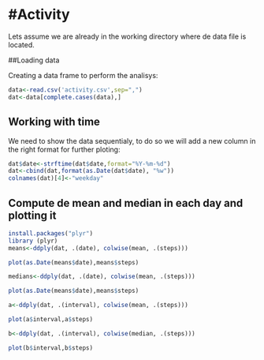 #Activity
========================================================

Lets assume we are already in the working directory where de data file is located.

##Loading data

Creating a data frame to perform the analisys:
```r
data<-read.csv('activity.csv',sep=",")
dat<-data[complete.cases(data),]
```

## Working with time
 We need to show the data sequentialy, to do so we will add a new column in the right format for further ploting:

```r
dat$date<-strftime(dat$date,format="%Y-%m-%d")
dat<-cbind(dat,format(as.Date(dat$date), "%w"))
colnames(dat)[4]<-"weekday"
```

 
## Compute de mean and median in each day and plotting it

```r
install.packages("plyr")
library (plyr)
means<-ddply(dat, .(date), colwise(mean, .(steps)))
```

```r
plot(as.Date(means$date),means$steps)
```


```r
medians<-ddply(dat, .(date), colwise(mean, .(steps)))
```

```r
plot(as.Date(means$date),means$steps)
```

```r
a<-ddply(dat, .(interval), colwise(mean, .(steps)))
```

```r
plot(a$interval,a$steps)
```

```r
b<-ddply(dat, .(interval), colwise(median, .(steps)))
```

```r
plot(b$interval,b$steps)
```

 

